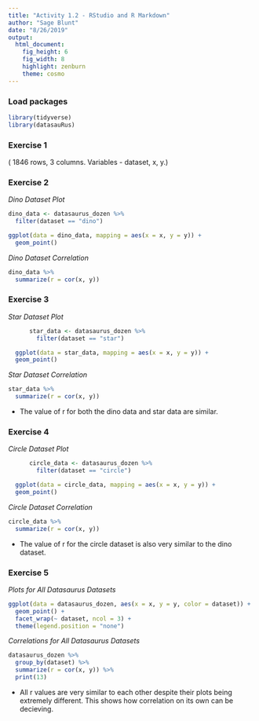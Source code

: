 ```yaml
---
title: "Activity 1.2 - RStudio and R Markdown"
author: "Sage Blunt"
date: "8/26/2019"
output: 
  html_document: 
    fig_height: 6
    fig_width: 8
    highlight: zenburn
    theme: cosmo
---
```


### Load packages

```r
library(tidyverse) 
library(datasauRus)
```


### Exercise 1

( 1846 rows, 3 columns. Variables - dataset, x, y.)


### Exercise 2

*Dino Dataset Plot* 
```r
dino_data <- datasaurus_dozen %>%
  filter(dataset == "dino")

ggplot(data = dino_data, mapping = aes(x = x, y = y)) +
  geom_point()
```

*Dino Dataset Correlation*
```r
dino_data %>%
  summarize(r = cor(x, y))
```


### Exercise 3

*Star Dataset Plot*
```r
      star_data <- datasaurus_dozen %>%
        filter(dataset == "star")

  ggplot(data = star_data, mapping = aes(x = x, y = y)) +
  geom_point()
```

*Star Dataset Correlation*
```r
star_data %>%
  summarize(r = cor(x, y))
```

- The value of r for both the dino data and star data are similar.


### Exercise 4

*Circle Dataset Plot*
```r
      circle_data <- datasaurus_dozen %>%
        filter(dataset == "circle")

  ggplot(data = circle_data, mapping = aes(x = x, y = y)) +
  geom_point()
```

*Circle Dataset Correlation*
```r
circle_data %>%
  summarize(r = cor(x, y))
```

- The value of r for the circle dataset is also very similar to the dino dataset.


### Exercise 5

*Plots for All Datasaurus Datasets*
```r
ggplot(data = datasaurus_dozen, aes(x = x, y = y, color = dataset)) +
  geom_point() +
  facet_wrap(~ dataset, ncol = 3) +
  theme(legend.position = "none")
```


*Correlations for All Datasaurus Datasets*
``` r
datasaurus_dozen %>%
  group_by(dataset) %>%
  summarize(r = cor(x, y)) %>%
  print(13)
```

- All r values are very similar to each other despite their plots being extremely different. This shows how correlation on its own can be decieving.

